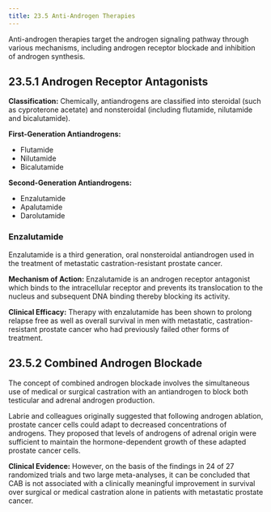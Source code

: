 ```yaml
---
title: 23.5 Anti-Androgen Therapies
---
```



Anti-androgen therapies target the androgen signaling pathway through various mechanisms, including androgen receptor blockade and inhibition of androgen synthesis.

## 23.5.1 Androgen Receptor Antagonists

**Classification:**
Chemically, antiandrogens are classified into steroidal (such as cyproterone acetate) and nonsteroidal (including flutamide, nilutamide and bicalutamide).

**First-Generation Antiandrogens:**
- Flutamide
- Nilutamide
- Bicalutamide

**Second-Generation Antiandrogens:**
- Enzalutamide
- Apalutamide
- Darolutamide

### Enzalutamide

Enzalutamide is a third generation, oral nonsteroidal antiandrogen used in the treatment of metastatic castration-resistant prostate cancer.

**Mechanism of Action:**
Enzalutamide is an androgen receptor antagonist which binds to the intracellular receptor and prevents its translocation to the nucleus and subsequent DNA binding thereby blocking its activity.

**Clinical Efficacy:**
Therapy with enzalutamide has been shown to prolong relapse free as well as overall survival in men with metastatic, castration-resistant prostate cancer who had previously failed other forms of treatment.

## 23.5.2 Combined Androgen Blockade

The concept of combined androgen blockade involves the simultaneous use of medical or surgical castration with an antiandrogen to block both testicular and adrenal androgen production.

Labrie and colleagues originally suggested that following androgen ablation, prostate cancer cells could adapt to decreased concentrations of androgens. They proposed that levels of androgens of adrenal origin were sufficient to maintain the hormone-dependent growth of these adapted prostate cancer cells.

**Clinical Evidence:**
However, on the basis of the findings in 24 of 27 randomized trials and two large meta-analyses, it can be concluded that CAB is not associated with a clinically meaningful improvement in survival over surgical or medical castration alone in patients with metastatic prostate cancer.
